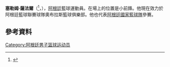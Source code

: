'''塞勒姆·薩法爾'''（{{lang-es|'''Selem Safar'''}}<ref>{{cite web|url=http://www.fiba.com/basketballworldcup/2014/Selem-SAFAR|title=Selem SAFAR|accessdate=7 September 2014|archive-date=2016-03-20|archive-url=https://web.archive.org/web/20160320202630/http://www.fiba.com/basketballworldcup/2014/Selem-SAFAR|dead-url=no}}</ref>，{{bd|1987年|5月6日}}），[[阿根廷|阿根廷]]籃球運動員。在場上的位置是小前鋒。他現在效力於阿根廷籃球聯賽球隊奧布拉斯籃球俱樂部。他也代表[[阿根廷國家籃球隊|阿根廷國家籃球隊]]參賽。

==參考資料==
{{Reflist}}

{{Authority control}}
{{DEFAULTSORT:Safar, Selem}}
[[Category:阿根廷男子篮球运动员|Category:阿根廷男子篮球运动员]]